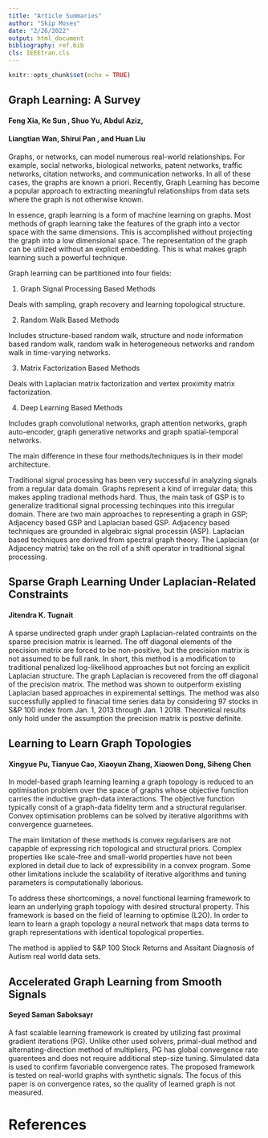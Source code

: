 ```yaml
---
title: "Article Summaries"
author: "Skip Moses"
date: "2/26/2022"
output: html_document
bibliography: ref.bib 
cls: IEEEtran.cls
---
```


```r
knitr::opts_chunk$set(echo = TRUE)
```



## Graph Learning: A Survey

#### Feng Xia,  Ke Sun , Shuo Yu, Abdul Aziz,

#### Liangtian Wan,  Shirui Pan , and Huan Liu



Graphs, or networks, can model numerous real-world relationships. For example, social networks, biological networks, patent networks, traffic networks, citation networks, and communication networks. In all of these cases, the graphs are known a priori. Recently, Graph Learning has become a popular approach to extracting meaningful relationships from data sets where the graph is not otherwise known. 

In essence, graph learning is a form of machine learning on graphs. Most methods of graph learning take the features of the graph into a vector space with the same dimensions. This is accomplished without projecting the graph into a low dimensional space. The representation of the graph can be utilized without an explicit embedding. This is what makes graph learning such a powerful technique. 

Graph learning can be partitioned into four fields:

  1. Graph Signal Processing Based Methods
  
Deals with sampling, graph recovery and learning topological structure.

  2. Random Walk Based Methods
  
Includes structure-based random walk, structure and node information based random walk, random walk in heterogeneous networks and random walk in time-varying networks.

  3. Matrix Factorization Based Methods
  
Deals with Laplacian matrix factorization and vertex proximity matrix factorization.

  4. Deep Learning Based Methods
  
Includes graph convolutional networks, graph attention networks, graph auto-encoder, graph generative networks and graph spatial-temporal networks. 

The main difference in these four methods/techniques is in their model architecture. 

Traditional signal processing has been very successful in analyzing signals from a regular data domain. Graphs represent a kind of irregular data; this makes appling tradional methods hard. Thus, the main task of GSP is to generalize traditional signal processing techinques into this irregular domain. There are two main approaches to representing a graph in GSP; Adjacency based GSP and Laplacian based GSP. Adjacency based techniques are grounded in algebraic signal processin (ASP). Laplacian based techniques are derived from spectral graph theory. The Laplacian (or Adjacency matrix) take on the roll of a shift operator in traditional signal processing. 

## Sparse Graph Learning Under Laplacian-Related Constraints

#### Jitendra K. Tugnait

A sparse undirected graph under graph Laplacian-related contraints on the sparse precision matrix is learned. The off diagonal elements of the precision matrix are forced to be non-positive, but the precision matrix is not assumed to be full rank. In short, this method is a modification to traditional penalized log-likelihood approaches but not forcing an explicit Laplacian structure. The graph Laplacian is recovered from the off diagonal of the precision matrix. The method was shown to outperform existing Laplacian based approaches in expiremental settings. The method was also successfully applied to finacial time series data by considering 97 stocks in S&P 100 index from Jan. 1, 2013 through Jan. 1 2018. Theoretical results only hold under the assumption the precision matrix is postive definite. 

## Learning to Learn Graph Topologies

#### Xingyue Pu, Tianyue Cao, Xiaoyun Zhang, Xiaowen Dong, Siheng Chen

In model-based graph learning learning a graph topology is reduced to an optimisation problem over the space of graphs whose objective function carries the inductive graph-data interactions. The objective function typically consit of a graph-data fidelity term and a structural regulariser. 
Convex optimisation problems can be solved by iterative algorithms with convergence guarnetees. 

The main limitation of these methods is convex regularisers are not capapble of expressing rich topological and structural priors. Complex properties like scale-free and small-world properties have not been explored in detail due to lack of expressibility in a convex program. Some other limitations include the scalability of iterative algorithms and tuning parameters is computationally laborious. 

To address these shortcomings, a novel functional learning framework to learn an underlying graph topology with desired structural property. This framework is based on the field of learning to optimise (L2O). In order to learn to learn a graph topology a neural network that maps data terms to graph representations with identical topological properties. 

The method is applied to S&P 100 Stock Returns and Assitant Diagnosis of Autism real world data sets. 

## Accelerated Graph Learning from Smooth Signals

#### Seyed Saman Saboksayr

A fast scalable learning framework is created by utilizing fast proximal gradient iterations (PG). Unlike other used solvers, primal-dual method and alternating-direction method of multipliers, PG has global convergence rate guarentees and does not require additional step-size tuning. Simulated data is used to confirm favoriable convergence rates. The proposed framework is tested on real-world graphs with synthetic signals. The focus of this paper is on convergence rates, so the quality of learned graph is not measured. 

# References

<div id="refs"></div>




























